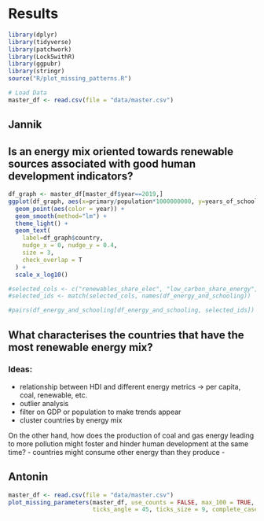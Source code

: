 # Results

```r
library(dplyr)
library(tidyverse)
library(patchwork)
library(Lock5withR)
library(ggpubr)
library(stringr)
source("R/plot_missing_patterns.R")
```


```r
# Load Data
master_df <- read.csv(file = "data/master.csv")
```

## Jannik

## Is an energy mix oriented towards renewable sources associated with good human development indicators? 

```r
df_graph <- master_df[master_df$year==2019,]
ggplot(df_graph, aes(x=primary/population*1000000000, y=years_of_schooling)) +
  geom_point(aes(color = year)) +
  geom_smooth(method="lm") +
  theme_light() + 
  geom_text(
    label=df_graph$country, 
    nudge_x = 0, nudge_y = 0.4,
    size = 3,
    check_overlap = T
  ) +
  scale_x_log10()
```

```r
#selected_cols <- c("renewables_share_elec", "low_carbon_share_energy", "hdi_rank", "schooling_years")
#selected_ids <- match(selected_cols, names(df_energy_and_schooling))

#pairs(df_energy_and_schooling[df_energy_and_schooling, selected_ids])
```

## What characterises the countries that have the most renewable energy mix? 

### Ideas:
- relationship between HDI and different energy metrics -> per capita, coal, renewable, etc.
- outlier analysis
- filter on GDP or population to make trends appear
- cluster countries by energy mix



On the other hand, how does the production of coal and gas energy leading to more pollution might foster and hinder human development at the same time?
- countries might consume other energy than they produce
- 


## Antonin

```r
master_df <- read.csv(file = "data/master.csv")
plot_missing_parameters(master_df, use_counts = FALSE, max_100 = TRUE, 
                        ticks_angle = 45, ticks_size = 9, complete_cases_size = 3.5, complete_cases_hjust = 0.1, y_ticks_size = 9)
```



